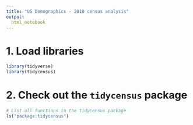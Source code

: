 ```yaml
---
title: "US Demographics - 2010 census analysis"
output: 
  html_notebook
---
```


# 1. Load libraries

```r
library(tidyverse)
library(tidycensus)
```

# 2. Check out the `tidycensus` package 

```r
# List all functions in the tidycensus package
ls("package:tidycensus")


```

